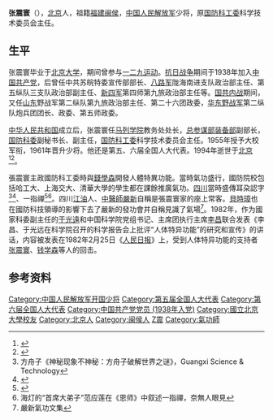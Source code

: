 '''张震寰'''（{{bd|1915年|10月21日|1994年|3月23日|catIdx=Zhang张}}），[[北京|北京]]人，祖籍[[福建|福建]][[闽侯|闽侯]]，[[中国人民解放军|中国人民解放军]]少将，原[[国防科工委|国防科工委]]科学技术委员会主任。

== 生平 ==
张震寰毕业于[[北京大学|北京大学]]，期间曾参与[[一二九运动|一二九运动]]。[[抗日战争|抗日战争]]期间于1938年加入[[中国共产党|中国共产党]]，后曾任中共苏皖特委宣传部部长、[[八路军|八路军]]陇海南进支队政治部主任、第五纵队三支队政治部副主任、[[新四军|新四军]]第四师第九旅政治部主任等。[[国共内战|国共内战]]期间，又任[[山东|山东]]野战军第二纵队第九旅政治部主任、第二十六团政委，[[华东野战军|华东野战军]]第二纵队炮兵团团长、政委、第五师政委。

[[中华人民共和国|中华人民共和国]]成立后，张震寰任[[马列学院|马列学院]]教务处处长，[[总参谋部|总参谋部]][[装备部|装备部]]副部长，[[国防科委|国防科委]]副秘书长、副主任，[[国防科工委|国防科工委]]科学技术委员会主任。1955年授予大校军衔，1961年晋升少将。他还是第五、六届全国人大代表。1994年逝世于[[北京|北京]]<ref>{{cite web|url=http://dangshi.people.com.cn/GB/165617/165618/166491/167909/12285608.html|publisher=人民网-党史百科|title=张震寰|access-date=2010-11-23|archive-date=2016-03-04|archive-url=https://web.archive.org/web/20160304084803/http://dangshi.people.com.cn/GB/165617/165618/166491/167909/12285608.html}}</ref><ref>{{cite book|title=《新四军人物志》}}</ref>。

張震寰主政國防科工委時與[[錢學森|錢學森]]開發人體特異功能。當時氣功盛行，國防院校包括哈工大、上海交大、清華大學的學生都在課餘推廣氣功。[[四川|四川]]當時盛傳耳朶認字<ref>方舟子《神秘现象不神秘：方舟子破解世界之谜》，Guangxi Science & Technology</ref><ref>{{Cite web |url=http://help.3g.163.com/16/0311/07/BHS3U6ML00964JT6.html |title=胡耀邦批"耳朵识字":荒谬绝伦 |access-date=2017-06-10 |archive-url=https://web.archive.org/web/20171107042443/http://help.3g.163.com/16/0311/07/BHS3U6ML00964JT6.html |archive-date=2017-11-07 |dead-url=yes }}</ref>、一指禪<ref>{{Cite web |url=http://www.xys.org/xys/ebooks/others/science/dajia/haideng5.txt |title=傅昌波《“二指禅神话”宣告破灭何祚庥呼吁复查“海灯案” 》 - 新语丝 |access-date=2017-06-10 |archive-date=2020-10-15 |archive-url=https://web.archive.org/web/20201015200118/http://www.xys.org/xys/ebooks/others/science/dajia/haideng5.txt }}</ref><ref>海灯的“首席大弟子”范应莲在《恩师》中叙述一指禪，奈無人眼見</ref>。四川[[江油|江油]]人、[[中醫師|中醫師]][[嚴新|嚴新]]自稱是張震寰家的座上常客。[[貝時璋|貝時璋]]也在國防科技領導的影響下去了嚴新的發功會并自稱見識了氣場<ref>嚴新氣功文集</ref>。1982年，作为國家科委副主任的[[于光遠|于光遠]]和中国科学院党组书记、主席团执行主席[[李昌|李昌]]联合发表《李昌、于光远在科学院召开的科学报告会上批评“人体特异功能”的研究和宣传》的讲话，内容被发表在1982年2月25日《[[人民日报|人民日报]]》上，受到人体特异功能的支持者[[张震寰|张震寰]]、[[钱学森|钱学森]]等人的回击。

== 参考资料 ==
{{reflist}}

{{DEFAULTSORT:Zhang张}}
[[Category:中国人民解放军开国少将|Category:中国人民解放军开国少将]]
[[Category:第五届全国人大代表|Category:第五届全国人大代表]]
[[Category:第六届全国人大代表|Category:第六届全国人大代表]]
[[Category:中国共产党党员_(1938年入党)|Category:中国共产党党员 (1938年入党)]]
[[Category:國立北京大學校友|Category:國立北京大學校友]]
[[Category:北京人|Category:北京人]]
[[Category:闽侯人|Category:闽侯人]]
[[Category:张姓|Z震]]
[[Category:氣功師|Category:氣功師]]
